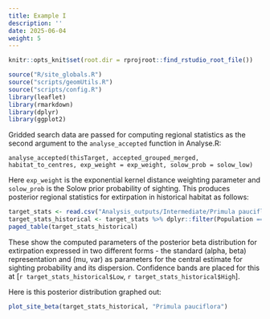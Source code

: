 ```yaml
---
title: Example I
description: ''
date: 2025-06-04
weight: 5
---
```


```r
knitr::opts_knit$set(root.dir = rprojroot::find_rstudio_root_file())
```

```r
source("R/site_globals.R")
source("scripts/geomUtils.R")
source("scripts/config.R")
library(leaflet)
library(rmarkdown)
library(dplyr)
library(ggplot2)
```


Gridded search data are passed for computing regional statistics as the second argument to the ``analyse_accepted`` function in Analyse.R:

```
analyse_accepted(thisTarget, accepted_grouped_merged, habitat_to_centres, exp_weight = exp_weight, solow_prob = solow_low)

```

Here ``exp_weight`` is the exponential kernel distance weighting parameter and ``solow_prob`` is the Solow prior probability of sighting.
This produces posterior regional statistics for extirpation in historical habitat as follows:

```r
target_stats <- read.csv("Analysis_outputs/Intermediate/Primula pauciflora_stats.csv")
target_stats_historical <- target_stats %>% dplyr::filter(Population == "PP1")
paged_table(target_stats_historical)
```

These show the computed parameters of the posterior beta distribution for extirpation expressed in two different forms - the standard (alpha, beta) representation and (mu, var) as parameters for the central estimate for sighting probability and its dispersion. Confidence bands are placed for this at [`r target_stats_historical$Low`, `r target_stats_historical$High`].

Here is this posterior distribution graphed out:

```r
plot_site_beta(target_stats_historical, "Primula pauciflora")
```

